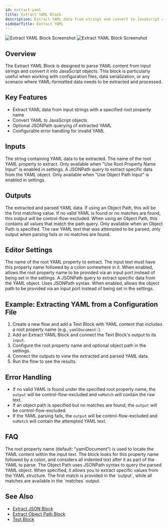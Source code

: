 ```yaml
---
id: extract-yaml
title: Extract YAML Block
description: Extract YAML data from strings and convert to JavaScript objects
sidebarTitle: Extract YAML
---
```


<Frame className="block dark:hidden">
  <img src="/block-reference/assets/extract_yaml_light.png" alt="Extract YAML Block Screenshot" />
</Frame>
<Frame className="hidden dark:block">
  <img src="/block-reference/assets/extract_yaml_dark.png" alt="Extract YAML Block Screenshot" />
</Frame>

## Overview
The Extract YAML Block is designed to parse YAML content from input strings and convert it into JavaScript objects. This block is particularly useful when working with configuration files, data serialization, or any scenario where YAML-formatted data needs to be extracted and processed.

## Key Features

- Extract YAML data from input strings with a specified root property name
- Convert YAML to JavaScript objects
- Optional JSONPath querying of extracted YAML
- Configurable error handling for invalid YAML

## Inputs

<ParamField path="input" type="string" required>
  The string containing YAML data to be extracted.
</ParamField>

<ParamField path="rootPropertyName" type="string">
  The name of the root YAML property to extract. Only available when "Use Root Property Name Input" is enabled in settings.
</ParamField>

<ParamField path="objectPath" type="string">
  A JSONPath query to extract specific data from the YAML object. Only available when "Use Object Path Input" is enabled in settings.
</ParamField>

## Outputs

<ResponseField name="output" type="object | any">
  The extracted and parsed YAML data. If using an Object Path, this will be the first matching value. If no valid YAML is found or no matches are found, this output will be control-flow-excluded.
</ResponseField>

<ResponseField name="matches" type="any[]">
  When using an Object Path, this contains all values that match the path query. Only available when an Object Path is specified.
</ResponseField>

<ResponseField name="noMatch" type="string">
  The raw YAML text that was attempted to be parsed, only output when parsing fails or no matches are found.
</ResponseField>

## Editor Settings

<ParamField path="rootPropertyName" type="string" default="yamlDocument">
  The name of the root YAML property to extract. The input text must have this property name followed by a colon somewhere in it.
</ParamField>

<ParamField path="useRootPropertyNameInput" type="boolean" default={false}>
  When enabled, allows the root property name to be provided via an input port instead of being set in the settings.
</ParamField>

<ParamField path="objectPath" type="string">
  A JSONPath query to extract specific data from the YAML object. Uses JSONPath syntax.
</ParamField>

<ParamField path="useObjectPathInput" type="boolean" default={false}>
  When enabled, allows the object path to be provided via an input port instead of being set in the settings.
</ParamField>

## Example: Extracting YAML from a Configuration File

1. Create a new flow and add a Text Block with YAML content that includes a root property name (e.g., `yamlDocument:`).
2. Add an Extract YAML Block and connect the Text Block's output to its `input`.
3. Configure the root property name and optional object path in the settings.
4. Connect the outputs to view the extracted and parsed YAML data.
5. Run the flow to see the results.

## Error Handling

- If no valid YAML is found under the specified root property name, the `output` will be control-flow-excluded and `noMatch` will contain the raw text.
- If an object path is specified but no matches are found, the `output` will be control-flow-excluded.
- If the YAML parsing fails, the `output` will be control-flow-excluded and `noMatch` will contain the attempted YAML text.

## FAQ

<AccordionGroup>
  <Accordion title="What is the root property name used for?">
    The root property name (default: "yamlDocument") is used to locate the YAML content within the input text. The block looks for this property name followed by a colon, and considers all indented text after it as part of the YAML to parse.
  </Accordion>

  <Accordion title="How does the Object Path feature work?">
    The Object Path uses JSONPath syntax to query the parsed YAML object. When specified, it allows you to extract specific values from the YAML structure. The first match is provided in the `output`, while all matches are available in the `matches` output.
  </Accordion>
</AccordionGroup>

## See Also

- [Extract JSON Block](/block-reference/modifiers/extract-json)
- [Extract Object Path Block](/block-reference/modifiers/extract-object-path)
- [Text Block](/block-reference/data/text)
